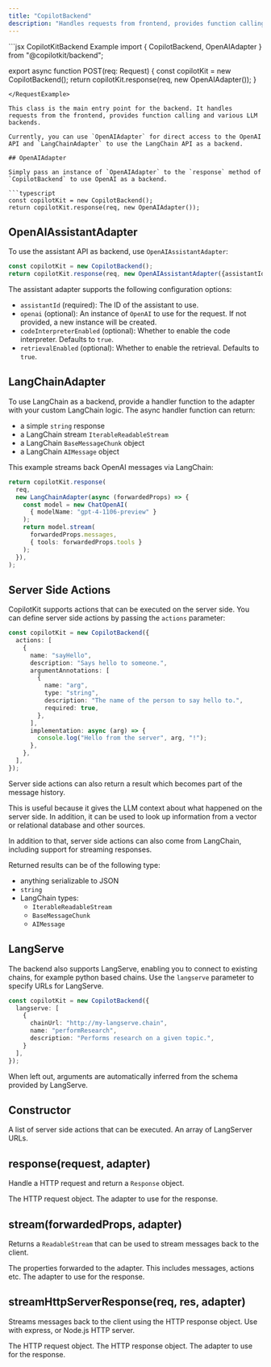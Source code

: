 ```yaml
---
title: "CopilotBackend"
description: "Handles requests from frontend, provides function calling and various LLM backends."
---
```


<RequestExample>
  ```jsx CopilotKitBackend Example
  import { 
    CopilotBackend, 
    OpenAIAdapter 
  } from "@copilotkit/backend";

  export async function POST(req: Request) {
    const copilotKit = new CopilotBackend();
    return copilotKit.response(req, new OpenAIAdapter());
  }
```
</RequestExample>

This class is the main entry point for the backend. It handles requests from the frontend, provides function calling and various LLM backends.

Currently, you can use `OpenAIAdapter` for direct access to the OpenAI API and `LangChainAdapter` to use the LangChain API as a backend.

## OpenAIAdapter

Simply pass an instance of `OpenAIAdapter` to the `response` method of `CopilotBackend` to use OpenAI as a backend.

```typescript
const copilotKit = new CopilotBackend();
return copilotKit.response(req, new OpenAIAdapter());
```
## OpenAIAssistantAdapter

To use the assistant API as backend, use `OpenAIAssistantAdapter`:

```typescript
const copilotKit = new CopilotBackend();
return copilotKit.response(req, new OpenAIAssistantAdapter({assistantId: "your-assistant-id"}));
```

The assistant adapter supports the following configuration options:
- `assistantId` (required): The ID of the assistant to use.
- `openai` (optional): An instance of `OpenAI` to use for the request. If not provided, a new instance will be created.
- `codeInterpreterEnabled` (optional): Whether to enable the code interpreter. Defaults to `true`.
- `retrievalEnabled` (optional): Whether to enable the retrieval. Defaults to `true`.

## LangChainAdapter

To use LangChain as a backend, provide a handler function to the adapter with your custom LangChain logic.
The async handler function can return:
- a simple `string` response
- a LangChain stream `IterableReadableStream`
- a LangChain `BaseMessageChunk` object
- a LangChain `AIMessage` object

This example streams back OpenAI messages via LangChain:
```typescript
return copilotKit.response(
  req,
  new LangChainAdapter(async (forwardedProps) => {
    const model = new ChatOpenAI(
      { modelName: "gpt-4-1106-preview" }
    );
    return model.stream(
      forwardedProps.messages, 
      { tools: forwardedProps.tools }
    );
  }),
);
```

## Server Side Actions

CopilotKit supports actions that can be executed on the server side. You can define server side actions by passing the `actions` parameter:

```typescript
const copilotKit = new CopilotBackend({
  actions: [
    {
      name: "sayHello",
      description: "Says hello to someone.",
      argumentAnnotations: [
        {
          name: "arg",
          type: "string",
          description: "The name of the person to say hello to.",
          required: true,
        },
      ],
      implementation: async (arg) => {
        console.log("Hello from the server", arg, "!");
      },
    },
  ],
});
```

Server side actions can also return a result which becomes part of the message history.

This is useful because it gives the LLM context about what happened on the server side. In addition,
it can be used to look up information from a vector or relational database and other sources.

In addition to that, server side actions can also come from LangChain, including support for streaming responses.

Returned results can be of the following type:
- anything serializable to JSON
- `string`
- LangChain types:
  - `IterableReadableStream`
  - `BaseMessageChunk`
  - `AIMessage`

## LangServe

The backend also supports LangServe, enabling you to connect to existing chains, for example python based chains.
Use the `langserve` parameter to specify URLs for LangServe.

```typescript
const copilotKit = new CopilotBackend({
  langserve: [
    {
      chainUrl: "http://my-langserve.chain",
      name: "performResearch",
      description: "Performs research on a given topic.",
    }
  ],
});
```

When left out, arguments are automatically inferred from the schema provided by LangServe.

## Constructor

<ResponseField name="actions" type="AnnotatedFunction">
  A list of server side actions that can be executed.
</ResponseField>

<ResponseField name="langserve" type="RemoteChain">
  An array of LangServer URLs.
</ResponseField>


## response(request, adapter)

Handle a HTTP request and return a `Response` object.

<ResponseField name="request" type="Request" required="true">
  The HTTP request object.
</ResponseField>

<ResponseField name="adapter" type="CopilotKitServiceAdapter" required="true">
  The adapter to use for the response.
</ResponseField>

## stream(forwardedProps, adapter)

Returns a `ReadableStream` that can be used to stream messages back to the client.

<ResponseField name="forwardedProps" type="any" required="true">
  The properties forwarded to the adapter. This includes messages, actions etc.
</ResponseField>

<ResponseField name="adapter" type="CopilotKitServiceAdapter" required="true">
  The adapter to use for the response.
</ResponseField>

## streamHttpServerResponse(req, res, adapter)

Streams messages back to the client using the HTTP response object. Use with express,
or Node.js HTTP server.

<ResponseField name="req" type="Request" required="true">
  The HTTP request object.
</ResponseField>

<ResponseField name="res" type="Response" required="true">
  The HTTP response object.
</ResponseField>

<ResponseField name="adapter" type="CopilotKitServiceAdapter" required="true">
  The adapter to use for the response.
</ResponseField>